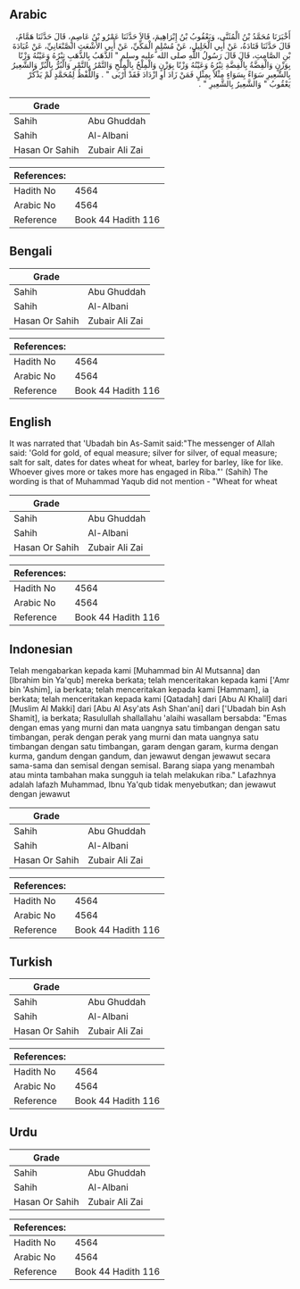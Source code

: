 ## Arabic

<div dir="rtl" lang="ar" style={{fontSize:'larger',backgroundColor:'#f8f9fa',padding:20}}>أَخْبَرَنَا مُحَمَّدُ بْنُ الْمُثَنَّى، وَيَعْقُوبُ بْنُ إِبْرَاهِيمَ، قَالاَ حَدَّثَنَا عَمْرُو بْنُ عَاصِمٍ، قَالَ حَدَّثَنَا هَمَّامٌ، قَالَ حَدَّثَنَا قَتَادَةُ، عَنْ أَبِي الْخَلِيلِ، عَنْ مُسْلِمٍ الْمَكِّيِّ، عَنْ أَبِي الأَشْعَثِ الصَّنْعَانِيِّ، عَنْ عُبَادَةَ بْنِ الصَّامِتِ، قَالَ قَالَ رَسُولُ اللَّهِ صلى الله عليه وسلم ‏"‏ الذَّهَبُ بِالذَّهَبِ تِبْرُهُ وَعَيْنُهُ وَزْنًا بِوَزْنٍ وَالْفِضَّةُ بِالْفِضَّةِ تِبْرُهُ وَعَيْنُهُ وَزْنًا بِوَزْنٍ وَالْمِلْحُ بِالْمِلْحِ وَالتَّمْرُ بِالتَّمْرِ وَالْبُرُّ بِالْبُرِّ وَالشَّعِيرُ بِالشَّعِيرِ سَوَاءً بِسَوَاءٍ مِثْلاً بِمِثْلٍ فَمَنْ زَادَ أَوِ ازْدَادَ فَقَدْ أَرْبَى ‏"‏ ‏.‏ وَاللَّفْظُ لِمُحَمَّدٍ لَمْ يَذْكُرْ يَعْقُوبُ ‏"‏ وَالشَّعِيرُ بِالشَّعِيرِ ‏"‏ ‏.‏</div><div style={{backgroundColor:'#f8f9fa',padding:20, marginBottom: 10}}><table>
      <thead>
        <tr>
          <th>Grade</th>
          <th></th>
        </tr>
      </thead>
      <tbody>
<tr><td>Sahih</td><td>Abu Ghuddah</td></tr><tr><td>Sahih</td><td>Al-Albani</td></tr><tr><td>Hasan Or Sahih</td><td>Zubair Ali Zai</td></tr></tbody></table><table>
        <thead>
          <tr>
            <th>References:</th>
            <th></th>
          </tr>
        </thead>
        <tbody><tr><td>Hadith No</td><td>4564</td></tr><tr><td>Arabic No</td><td>4564</td></tr><tr><td>Reference</td><td>Book 44 Hadith 116</td></tr></tbody></table></div>

## Bengali

<div dir="ltr" lang="bn" style={{fontSize:'larger',backgroundColor:'#f8f9fa',padding:20}}></div><div style={{backgroundColor:'#f8f9fa',padding:20, marginBottom: 10}}><table>
      <thead>
        <tr>
          <th>Grade</th>
          <th></th>
        </tr>
      </thead>
      <tbody>
<tr><td>Sahih</td><td>Abu Ghuddah</td></tr><tr><td>Sahih</td><td>Al-Albani</td></tr><tr><td>Hasan Or Sahih</td><td>Zubair Ali Zai</td></tr></tbody></table><table>
        <thead>
          <tr>
            <th>References:</th>
            <th></th>
          </tr>
        </thead>
        <tbody><tr><td>Hadith No</td><td>4564</td></tr><tr><td>Arabic No</td><td>4564</td></tr><tr><td>Reference</td><td>Book 44 Hadith 116</td></tr></tbody></table></div>

## English

<div dir="ltr" lang="en" style={{fontSize:'larger',backgroundColor:'#f8f9fa',padding:20}}>It was narrated that 'Ubadah bin As-Samit said:"The messenger of Allah said: 'Gold for gold, of equal measure; silver for silver, of equal measure; salt for salt, dates for dates wheat for wheat, barley for barley, like for like. Whoever gives more or takes more has engaged in Riba."' (Sahih) The wording is that of Muhammad Yaqub did not mention - "Wheat for wheat</div><div style={{backgroundColor:'#f8f9fa',padding:20, marginBottom: 10}}><table>
      <thead>
        <tr>
          <th>Grade</th>
          <th></th>
        </tr>
      </thead>
      <tbody>
<tr><td>Sahih</td><td>Abu Ghuddah</td></tr><tr><td>Sahih</td><td>Al-Albani</td></tr><tr><td>Hasan Or Sahih</td><td>Zubair Ali Zai</td></tr></tbody></table><table>
        <thead>
          <tr>
            <th>References:</th>
            <th></th>
          </tr>
        </thead>
        <tbody><tr><td>Hadith No</td><td>4564</td></tr><tr><td>Arabic No</td><td>4564</td></tr><tr><td>Reference</td><td>Book 44 Hadith 116</td></tr></tbody></table></div>

## Indonesian

<div dir="ltr" lang="id" style={{fontSize:'larger',backgroundColor:'#f8f9fa',padding:20}}>Telah mengabarkan kepada kami [Muhammad bin Al Mutsanna] dan [Ibrahim bin Ya'qub] mereka berkata; telah menceritakan kepada kami ['Amr bin 'Ashim], ia berkata; telah menceritakan kepada kami [Hammam], ia berkata; telah menceritakan kepada kami [Qatadah] dari [Abu Al Khalil] dari [Muslim Al Makki] dari [Abu Al Asy'ats Ash Shan'ani] dari ['Ubadah bin Ash Shamit], ia berkata; Rasulullah shallallahu 'alaihi wasallam bersabda: "Emas dengan emas yang murni dan mata uangnya satu timbangan dengan satu timbangan, perak dengan perak yang murni dan mata uangnya satu timbangan dengan satu timbangan, garam dengan garam, kurma dengan kurma, gandum dengan gandum, dan jewawut dengan jewawut secara sama-sama dan semisal dengan semisal. Barang siapa yang menambah atau minta tambahan maka sungguh ia telah melakukan riba." Lafazhnya adalah lafazh Muhammad, Ibnu Ya'qub tidak menyebutkan; dan jewawut dengan jewawut</div><div style={{backgroundColor:'#f8f9fa',padding:20, marginBottom: 10}}><table>
      <thead>
        <tr>
          <th>Grade</th>
          <th></th>
        </tr>
      </thead>
      <tbody>
<tr><td>Sahih</td><td>Abu Ghuddah</td></tr><tr><td>Sahih</td><td>Al-Albani</td></tr><tr><td>Hasan Or Sahih</td><td>Zubair Ali Zai</td></tr></tbody></table><table>
        <thead>
          <tr>
            <th>References:</th>
            <th></th>
          </tr>
        </thead>
        <tbody><tr><td>Hadith No</td><td>4564</td></tr><tr><td>Arabic No</td><td>4564</td></tr><tr><td>Reference</td><td>Book 44 Hadith 116</td></tr></tbody></table></div>

## Turkish

<div dir="ltr" lang="tr" style={{fontSize:'larger',backgroundColor:'#f8f9fa',padding:20}}></div><div style={{backgroundColor:'#f8f9fa',padding:20, marginBottom: 10}}><table>
      <thead>
        <tr>
          <th>Grade</th>
          <th></th>
        </tr>
      </thead>
      <tbody>
<tr><td>Sahih</td><td>Abu Ghuddah</td></tr><tr><td>Sahih</td><td>Al-Albani</td></tr><tr><td>Hasan Or Sahih</td><td>Zubair Ali Zai</td></tr></tbody></table><table>
        <thead>
          <tr>
            <th>References:</th>
            <th></th>
          </tr>
        </thead>
        <tbody><tr><td>Hadith No</td><td>4564</td></tr><tr><td>Arabic No</td><td>4564</td></tr><tr><td>Reference</td><td>Book 44 Hadith 116</td></tr></tbody></table></div>

## Urdu

<div dir="rtl" lang="ur" style={{fontSize:'larger',backgroundColor:'#f8f9fa',padding:20}}></div><div style={{backgroundColor:'#f8f9fa',padding:20, marginBottom: 10}}><table>
      <thead>
        <tr>
          <th>Grade</th>
          <th></th>
        </tr>
      </thead>
      <tbody>
<tr><td>Sahih</td><td>Abu Ghuddah</td></tr><tr><td>Sahih</td><td>Al-Albani</td></tr><tr><td>Hasan Or Sahih</td><td>Zubair Ali Zai</td></tr></tbody></table><table>
        <thead>
          <tr>
            <th>References:</th>
            <th></th>
          </tr>
        </thead>
        <tbody><tr><td>Hadith No</td><td>4564</td></tr><tr><td>Arabic No</td><td>4564</td></tr><tr><td>Reference</td><td>Book 44 Hadith 116</td></tr></tbody></table></div>